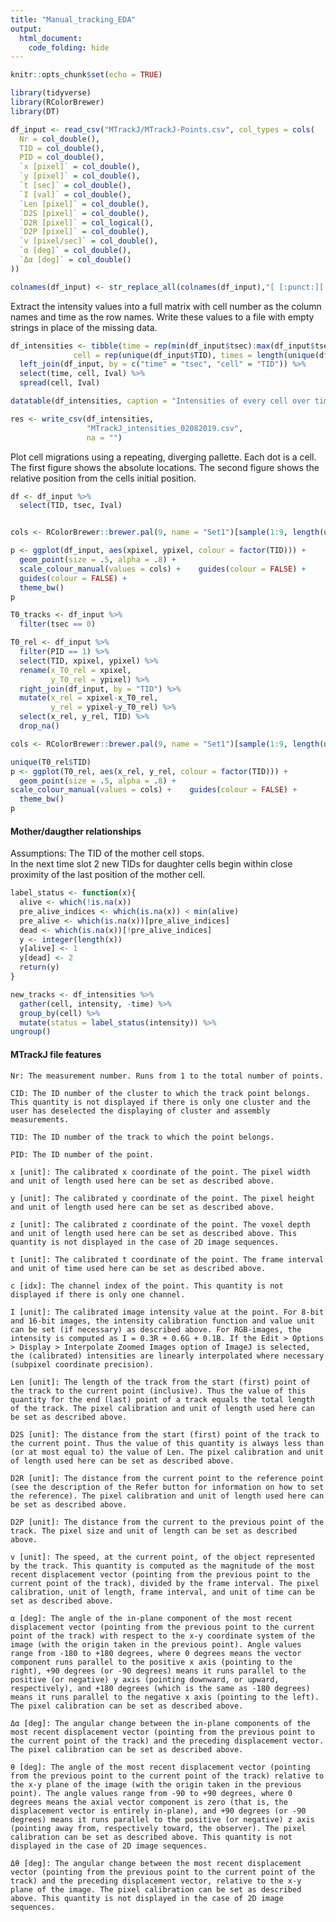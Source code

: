 ```yaml
---
title: "Manual_tracking_EDA"
output:
  html_document:
    code_folding: hide
---
```


```r
knitr::opts_chunk$set(echo = TRUE)

library(tidyverse)
library(RColorBrewer)
library(DT)

```

```r

df_input <- read_csv("MTrackJ/MTrackJ-Points.csv", col_types = cols(
  Nr = col_double(),
  TID = col_double(),
  PID = col_double(),
  `x [pixel]` = col_double(),
  `y [pixel]` = col_double(),
  `t [sec]` = col_double(),
  `I [val]` = col_double(),
  `Len [pixel]` = col_double(),
  `D2S [pixel]` = col_double(),
  `D2R [pixel]` = col_logical(),
  `D2P [pixel]` = col_double(),
  `v [pixel/sec]` = col_double(),
  `α [deg]` = col_double(),
  `Δα [deg]` = col_double()
)) 

colnames(df_input) <- str_replace_all(colnames(df_input),"[ [:punct:][:blank:]]" ,"")

```

Extract the intensity values into a full matrix with cell number as the column names and time as the row names. Write these values to a file with empty strings in place of the missing data.  

```r
df_intensities <- tibble(time = rep(min(df_input$tsec):max(df_input$tsec), each = length(unique(df_input$TID))),
              cell = rep(unique(df_input$TID), times = length(unique(df_input$tsec)))) %>%
  left_join(df_input, by = c("time" = "tsec", "cell" = "TID")) %>%
  select(time, cell, Ival) %>%
  spread(cell, Ival)

datatable(df_intensities, caption = "Intensities of every cell over time")

res <- write_csv(df_intensities,
                 "MTrackJ_intensities_02082019.csv",
                 na = "")
```

Plot cell migrations using a repeating, diverging pallette. Each dot is a cell. The first figure shows the absolute locations. The second figure shows the relative position from the cells initial position.  


```r
df <- df_input %>%
  select(TID, tsec, Ival)


cols <- RColorBrewer::brewer.pal(9, name = "Set1")[sample(1:9, length(unique(df$TID)), replace = TRUE)]

p <- ggplot(df_input, aes(xpixel, ypixel, colour = factor(TID))) +
  geom_point(size = .5, alpha = .8) +
  scale_colour_manual(values = cols) +    guides(colour = FALSE) +
  guides(colour = FALSE) +
  theme_bw()
p

T0_tracks <- df_input %>%
  filter(tsec == 0)

T0_rel <- df_input %>%
  filter(PID == 1) %>%
  select(TID, xpixel, ypixel) %>%
  rename(x_T0_rel = xpixel,
         y_T0_rel = ypixel) %>%
  right_join(df_input, by = "TID") %>%
  mutate(x_rel = xpixel-x_T0_rel,
         y_rel = ypixel-y_T0_rel) %>%
  select(x_rel, y_rel, TID) %>%
  drop_na()

cols <- RColorBrewer::brewer.pal(9, name = "Set1")[sample(1:9, length(unique(T0_rel$TID)), replace = TRUE)]

unique(T0_rel$TID)
p <- ggplot(T0_rel, aes(x_rel, y_rel, colour = factor(TID))) +
  geom_point(size = .5, alpha = .8) +
scale_colour_manual(values = cols) +    guides(colour = FALSE) +
  theme_bw()
p
```


#### Mother/daugther relationships

Assumptions:
The TID of the mother cell stops.  
In the next time slot 2 new TIDs for daughter cells begin within close proximity of the last position of the mother cell.  


```r

label_status <- function(x){
  alive <- which(!is.na(x))
  pre_alive_indices <- which(is.na(x)) < min(alive)
  pre_alive <- which(is.na(x))[pre_alive_indices]
  dead <- which(is.na(x))[!pre_alive_indices]
  y <- integer(length(x))
  y[alive] <- 1
  y[dead] <- 2
  return(y)
}

new_tracks <- df_intensities %>%
  gather(cell, intensity, -time) %>%
  group_by(cell) %>%
  mutate(status = label_status(intensity)) %>%
ungroup()


```

#### MTrackJ file features

    Nr: The measurement number. Runs from 1 to the total number of points.

    CID: The ID number of the cluster to which the track point belongs. This quantity is not displayed if there is only one cluster and the user has deselected the displaying of cluster and assembly measurements.

    TID: The ID number of the track to which the point belongs.

    PID: The ID number of the point.

    x [unit]: The calibrated x coordinate of the point. The pixel width and unit of length used here can be set as described above.

    y [unit]: The calibrated y coordinate of the point. The pixel height and unit of length used here can be set as described above.

    z [unit]: The calibrated z coordinate of the point. The voxel depth and unit of length used here can be set as described above. This quantity is not displayed in the case of 2D image sequences.

    t [unit]: The calibrated t coordinate of the point. The frame interval and unit of time used here can be set as described above.

    c [idx]: The channel index of the point. This quantity is not displayed if there is only one channel.

    I [unit]: The calibrated image intensity value at the point. For 8-bit and 16-bit images, the intensity calibration function and value unit can be set (if necessary) as described above. For RGB-images, the intensity is computed as I = 0.3R + 0.6G + 0.1B. If the Edit > Options > Display > Interpolate Zoomed Images option of ImageJ is selected, the (calibrated) intensities are linearly interpolated where necessary (subpixel coordinate precision).

    Len [unit]: The length of the track from the start (first) point of the track to the current point (inclusive). Thus the value of this quantity for the end (last) point of a track equals the total length of the track. The pixel calibration and unit of length used here can be set as described above.

    D2S [unit]: The distance from the start (first) point of the track to the current point. Thus the value of this quantity is always less than (or at most equal to) the value of Len. The pixel calibration and unit of length used here can be set as described above.

    D2R [unit]: The distance from the current point to the reference point (see the description of the Refer button for information on how to set the reference). The pixel calibration and unit of length used here can be set as described above.

    D2P [unit]: The distance from the current to the previous point of the track. The pixel size and unit of length can be set as described above.

    v [unit]: The speed, at the current point, of the object represented by the track. This quantity is computed as the magnitude of the most recent displacement vector (pointing from the previous point to the current point of the track), divided by the frame interval. The pixel calibration, unit of length, frame interval, and unit of time can be set as described above.

    α [deg]: The angle of the in-plane component of the most recent displacement vector (pointing from the previous point to the current point of the track) with respect to the x-y coordinate system of the image (with the origin taken in the previous point). Angle values range from -180 to +180 degrees, where 0 degrees means the vector component runs parallel to the positive x axis (pointing to the right), +90 degrees (or -90 degrees) means it runs parallel to the positive (or negative) y axis (pointing downward, or upward, respectively), and +180 degrees (which is the same as -180 degrees) means it runs parallel to the negative x axis (pointing to the left). The pixel calibration can be set as described above.

    Δα [deg]: The angular change between the in-plane components of the most recent displacement vector (pointing from the previous point to the current point of the track) and the preceding displacement vector. The pixel calibration can be set as described above.

    θ [deg]: The angle of the most recent displacement vector (pointing from the previous point to the current point of the track) relative to the x-y plane of the image (with the origin taken in the previous point). The angle values range from -90 to +90 degrees, where 0 degrees means the axial vector component is zero (that is, the displacement vector is entirely in-plane), and +90 degrees (or -90 degrees) means it runs parallel to the positive (or negative) z axis (pointing away from, respectively toward, the observer). The pixel calibration can be set as described above. This quantity is not displayed in the case of 2D image sequences.

    Δθ [deg]: The angular change between the most recent displacement vector (pointing from the previous point to the current point of the track) and the preceding displacement vector, relative to the x-y plane of the image. The pixel calibration can be set as described above. This quantity is not displayed in the case of 2D image sequences.
